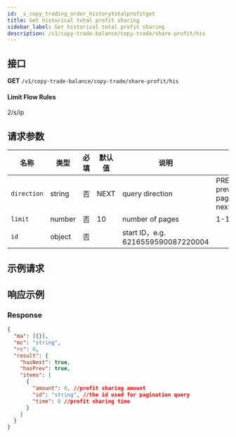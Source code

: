 ```yaml
---
id: _s_copy_trading_order_historytotalprofitget
title: Get historical total profit sharing
sidebar_label: Get historical total profit sharing
description: /v1/copy-trade-balance/copy-trade/share-profit/his
---
```


## 接口

**GET** `/v1/copy-trade-balance/copy-trade/share-profit/his`

#### **Limit Flow Rules**

2/s/ip

## 请求参数

| 名称 | 类型 | 必填 | 默认值 | 说明 | 范围 |
| --- | --- | --- | --- | --- | --- |
| `direction` | string | 否 | NEXT | query direction | PREV-previous page,NEXT-next page |
| `limit` | number | 否 | 10 | number of pages | 1-100 |
| `id` | object | 否 |  | start ID，e.g. 6216559590087220004 |  |

## 示例请求

## 响应示例

### Response

```json
{
  "ma": [{}],
  "mc": "string",
  "rc": 0,
  "result": {
    "hasNext": true,
    "hasPrev": true,
    "items": [
      {
        "amount": 0, //profit sharing amount
        "id": "string", //the id used for pagination query
        "time": 0 //profit sharing time
      }
    ]
  }
}
```

